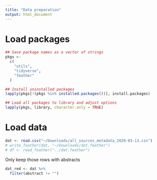 ```yaml
---
title: "Data preparation"
output: html_document
---
```


# Load packages
```r
## Save package names as a vector of strings
pkgs <-
  c(
    "utils",
    "tidyverse",
    "feather"
  )

## Install uninstalled packages
lapply(pkgs[!(pkgs %in% installed.packages())], install.packages)

## Load all packages to library and adjust options
lapply(pkgs, library, character.only = TRUE)
```

# Load data
```r
dat <- read.csv("~/Downloads/all_sources_metadata_2020-03-13.csv")
# write_feather(dat, "~/Downloads/dat.feather")
# df <- read_feather("../dat.feather")
```

Only keep those rows with abstracts
```r
dat_red <- dat %>% 
  filter(abstract != "")
```

